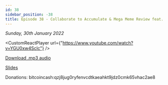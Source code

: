 ```yaml
---
id: 38
sidebar_position: -38
title: Episode 38 - Collaborate to Accumulate & Mega Meme Review feat. NeonDaThal
---
```



_Sunday, 30th January 2022_

<CustomReactPlayer
  url={"https://www.youtube.com/watch?v=YGU0xw4Sclc"} />

[Download .mp3 audio](https://drive.google.com/file/d/1FlZwN9lC94nUlT-cGJbBVmiM68G9gWa6/view?usp=sharing)

[Slides](https://docs.google.com/presentation/d/17G3DPHJ1ukx1GYG9WzzBvcojz7mk5Foxj7cyNmeu-FY/edit?usp=sharing)

Donations: bitcoincash:qzj8jug0ryfenvcdtkaeahkt9jdz0cmk65vhac2ae8
